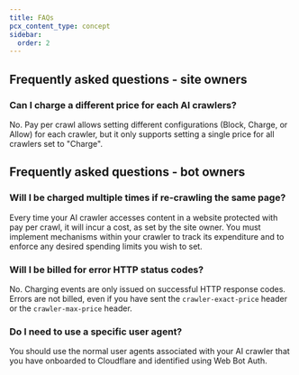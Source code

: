 ```yaml
---
title: FAQs
pcx_content_type: concept
sidebar:
  order: 2
---
```



## Frequently asked questions - site owners

### Can I charge a different price for each AI crawlers?


No. Pay per crawl allows setting different configurations (Block, Charge, or Allow) for each crawler, but it only supports setting a single price for all crawlers set to "Charge".

## Frequently asked questions - bot owners

### Will I be charged multiple times if re-crawling the same page?

Every time your AI crawler accesses content in a website protected with pay per crawl, it will incur a cost, as set by the site owner. You must implement mechanisms within your crawler to track its expenditure and to enforce any desired spending limits you wish to set.

### Will I be billed for error HTTP status codes?

No. Charging events are only issued on successful HTTP response codes. Errors are not billed, even if you have sent the `crawler-exact-price` header or the `crawler-max-price` header.

### Do I need to use a specific user agent?

You should use the normal user agents associated with your AI crawler that you have onboarded to Cloudflare and identified using Web Bot Auth.